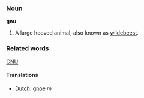 ===Noun===
'''gnu'''

#A large hooved animal, also known as [[wildebeest]].

===Related words===
[[GNU]]

====Translations====
*[[Dutch]]: [[gnoe]] ''m''